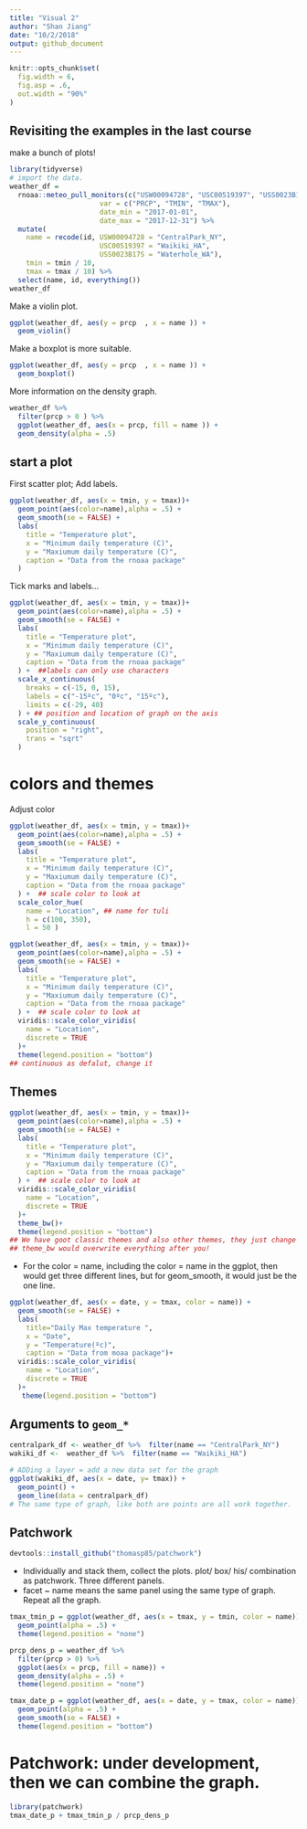 ```yaml
---
title: "Visual 2"
author: "Shan Jiang"
date: "10/2/2018"
output: github_document
---
```


```r
knitr::opts_chunk$set(
  fig.width = 6,
  fig.asp = .6,
  out.width = "90%"
)
```

## Revisiting the examples in the last course
make a bunch of plots!

```r
library(tidyverse)
# import the data.
weather_df = 
  rnoaa::meteo_pull_monitors(c("USW00094728", "USC00519397", "USS0023B17S"),
                      var = c("PRCP", "TMIN", "TMAX"), 
                      date_min = "2017-01-01",
                      date_max = "2017-12-31") %>%
  mutate(
    name = recode(id, USW00094728 = "CentralPark_NY", 
                      USC00519397 = "Waikiki_HA",
                      USS0023B17S = "Waterhole_WA"),
    tmin = tmin / 10,
    tmax = tmax / 10) %>%
  select(name, id, everything())
weather_df
```
Make a violin plot.
```r
ggplot(weather_df, aes(y = prcp  , x = name )) +
  geom_violin()
```

Make a boxplot is more suitable.
```r
ggplot(weather_df, aes(y = prcp  , x = name )) +
  geom_boxplot()
```

More information on the density graph.
```r
weather_df %>% 
  filter(prcp > 0 ) %>% 
  ggplot(weather_df, aes(x = prcp, fill = name )) +
  geom_density(alpha = .5)
```
## start a plot

First scatter plot; Add labels.
```r
ggplot(weather_df, aes(x = tmin, y = tmax))+
  geom_point(aes(color=name),alpha = .5) +
  geom_smooth(se = FALSE) +
  labs(
    title = "Temperature plot",
    x = "Minimum daily temperature (C)",
    y = "Maxiumum daily temperature (C)",
    caption = "Data from the rnoaa package"
  )
```

Tick marks and labels...
```r
ggplot(weather_df, aes(x = tmin, y = tmax))+
  geom_point(aes(color=name),alpha = .5) +
  geom_smooth(se = FALSE) +
  labs(
    title = "Temperature plot",
    x = "Minimum daily temperature (C)",
    y = "Maxiumum daily temperature (C)",
    caption = "Data from the rnoaa package"
  ) +  ##labels can only use characters
  scale_x_continuous(
    breaks = c(-15, 0, 15),
    labels = c("-15ºc", "0ºc", "15ºc"),
    limits = c(-29, 40)
  ) + ## position and location of graph on the axis 
  scale_y_continuous(
    position = "right",
    trans = "sqrt" 
  )

```
# colors and themes
Adjust color 
```r

ggplot(weather_df, aes(x = tmin, y = tmax))+
  geom_point(aes(color=name),alpha = .5) +
  geom_smooth(se = FALSE) +
  labs(
    title = "Temperature plot",
    x = "Minimum daily temperature (C)",
    y = "Maxiumum daily temperature (C)",
    caption = "Data from the rnoaa package"
  ) +  ## scale color to look at
  scale_color_hue(
    name = "Location", ## name for tuli
    h = c(100, 350),
    l = 50 )
```
```r
ggplot(weather_df, aes(x = tmin, y = tmax))+
  geom_point(aes(color=name),alpha = .5) +
  geom_smooth(se = FALSE) +
  labs(
    title = "Temperature plot",
    x = "Minimum daily temperature (C)",
    y = "Maxiumum daily temperature (C)",
    caption = "Data from the rnoaa package"
  ) +  ## scale color to look at
  viridis::scale_color_viridis(
    name = "Location", 
    discrete = TRUE
  )+
  theme(legend.position = "bottom")
## continuous as defalut, change it
```

## Themes
```r
ggplot(weather_df, aes(x = tmin, y = tmax))+
  geom_point(aes(color=name),alpha = .5) +
  geom_smooth(se = FALSE) +
  labs(
    title = "Temperature plot",
    x = "Minimum daily temperature (C)",
    y = "Maxiumum daily temperature (C)",
    caption = "Data from the rnoaa package"
  ) +  ## scale color to look at
  viridis::scale_color_viridis(
    name = "Location", 
    discrete = TRUE
  )+ 
  theme_bw()+
  theme(legend.position = "bottom")
## We have goot classic themes and also other themes, they just change the theme of the graph.
## theme_bw would overwrite everything after you!
```
* For the color = name, including the color = name in the ggplot, then would get three different lines, but for geom_smooth, it would just be the one line.

```r
ggplot(weather_df, aes(x = date, y = tmax, color = name)) + 
  geom_smooth(se = FALSE) +
  labs(
    title="Daily Max temperature ",
    x = "Date",
    y = "Temperature(ºc)",
    caption = "Data from moaa package")+ 
  viridis::scale_color_viridis(
    name = "Location", 
    discrete = TRUE
  )+ 
   theme(legend.position = "bottom")
```
## Arguments to `geom_*`
```r
centralpark_df <- weather_df %>%  filter(name == "CentralPark_NY")
wakiki_df <-  weather_df %>%  filter(name == "Waikiki_HA")

# ADDing a layer = add a new data set for the graph
ggplot(wakiki_df, aes(x = date, y= tmax)) +
  geom_point() +
  geom_line(data = centralpark_df)
# The same type of graph, like both are points are all work together.
```
## Patchwork

```r
devtools::install_github("thomasp85/patchwork")
```

* Individually and stack them, collect the plots. 
plot/ box/ his/ combination as patchwork. Three different panels. 
* facet ~ name means the same panel using the same type of graph. 
Repeat all the graph.
```r
tmax_tmin_p = ggplot(weather_df, aes(x = tmax, y = tmin, color = name)) + 
  geom_point(alpha = .5) +
  theme(legend.position = "none")

prcp_dens_p = weather_df %>% 
  filter(prcp > 0) %>% 
  ggplot(aes(x = prcp, fill = name)) + 
  geom_density(alpha = .5) + 
  theme(legend.position = "none")

tmax_date_p = ggplot(weather_df, aes(x = date, y = tmax, color = name)) + 
  geom_point(alpha = .5) +
  geom_smooth(se = FALSE) + 
  theme(legend.position = "bottom")
```
# Patchwork: under development, then we can combine the graph.
```r
library(patchwork)
tmax_date_p + tmax_tmin_p / prcp_dens_p 
```



